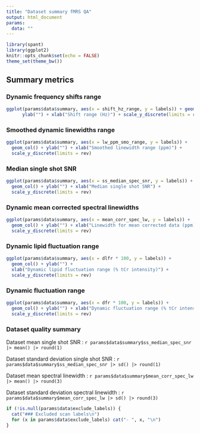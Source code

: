 ```yaml
---
title: "Dataset summary fMRS QA"
output: html_document
params:
  data: ""
---
```


```r
library(spant)
library(ggplot2)
knitr::opts_chunk$set(echo = FALSE)
theme_set(theme_bw())
```

## Summary metrics

### Dynamic frequency shifts range
```r
ggplot(params$data$summary, aes(x = shift_hz_range, y = labels)) + geom_col() + 
      ylab("") + xlab("Shift range (Hz)") + scale_y_discrete(limits = rev)
```

### Smoothed dynamic linewidths range
```r
ggplot(params$data$summary, aes(x = lw_ppm_smo_range, y = labels)) + 
  geom_col() + ylab("") + xlab("Smoothed linewidth range (ppm)") +
  scale_y_discrete(limits = rev)
```

### Median single shot SNR
```r
ggplot(params$data$summary, aes(x = ss_median_spec_snr, y = labels)) + 
  geom_col() + ylab("") + xlab("Median single shot SNR") +
  scale_y_discrete(limits = rev)
```

### Dynamic mean corrected spectral linewidths
```r
ggplot(params$data$summary, aes(x = mean_corr_spec_lw, y = labels)) +
  geom_col() + ylab("") + xlab("Linewidth for mean corrected data (ppm)") +
  scale_y_discrete(limits = rev)
```

### Dynamic lipid fluctuation range
```r
ggplot(params$data$summary, aes(x = dlfr * 100, y = labels)) +
  geom_col() + ylab("") + 
  xlab("Dynamic lipid fluctuation range (% tCr intensity)") +
  scale_y_discrete(limits = rev)
```

### Dynamic fluctuation range
```r
ggplot(params$data$summary, aes(x = dfr * 100, y = labels)) +
  geom_col() + ylab("") + xlab("Dynamic fluctuation range (% tCr intensity)") +
  scale_y_discrete(limits = rev)
```

### Dataset quality summary

Dataset mean single shot SNR : `r params$data$summary$ss_median_spec_snr |> mean() |> round(1)`

Dataset standard deviation single shot SNR : `r params$data$summary$ss_median_spec_snr |> sd() |> round(1)`

Dataset mean spectral linewidth : `r params$data$summary$mean_corr_spec_lw |> mean() |> round(3)`

Dataset standard deviation spectral linewidth : `r params$data$summary$mean_corr_spec_lw |> sd() |> round(3)`

```r
if (!is.null(params$data$exclude_labels)) {
  cat("### Excluded scan labels\n")
  for (x in params$data$exclude_labels) cat("- ", x, "\n")
}
```